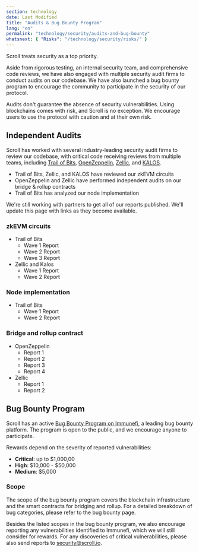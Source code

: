 ```yaml
---
section: technology
date: Last Modified
title: "Audits & Bug Bounty Program"
lang: "en"
permalink: "technology/security/audits-and-bug-bounty"
whatsnext: { "Risks": "/technology/security/risks/" }
---
```



Scroll treats security as a top priority.

Aside from rigorous testing, an internal security team, and comprehensive code reviews, we have also engaged with multiple security audit firms to conduct audits on our codebase. We have also launched a bug bounty program to encourage the community to participate in the security of our protocol.

<Aside type="danger" title="">
  Audits don't guarantee the absence of security vulnerabilities. Using blockchains comes with risk, and Scroll is no
  exception. We encourage users to use the protocol with caution and at their own risk.
</Aside>

## Independent Audits

Scroll has worked with several industry-leading security audit firms to review our codebase, with critical code receiving reviews from multiple teams, including [Trail of Bits](https://www.trailofbits.com/), [OpenZeppelin](https://www.openzeppelin.com/), [Zellic](https://www.zellic.io/), and [KALOS](https://www.kalos.xyz/).

- Trail of Bits, Zellic, and KALOS have reviewed our zkEVM circuits
- OpenZeppelin and Zellic have performed independent audits on our bridge & rollup contracts
- Trail of Bits has analyzed our node implementation

<Aside type="tip" title="">
  We're still working with partners to get all of our reports published. We'll update this page with links as they
  become available.
</Aside>

### zkEVM circuits

- Trail of Bits
  - Wave 1 Report
  - Wave 2 Report
  - Wave 3 Report
- Zellic and Kalos
  - Wave 1 Report
  - Wave 2 Report

### Node implementation

- Trail of Bits
  - Wave 1 Report
  - Wave 2 Report

### Bridge and rollup contract

- OpenZeppelin
  - Report 1
  - Report 2
  - Report 3
  - Report 4
- Zellic
  - Report 1
  - Report 2

## Bug Bounty Program

Scroll has an active [Bug Bounty Program on Immunefi](https://immunefi.com/bounty/scroll/), a leading bug bounty platform. The program is open to the public, and we encourage anyone to participate.

Rewards depend on the severity of reported vulnerabilities:

- **Critical**: up to \$1,000,00
- **High**: \$10,000 - \$50,000
- **Medium**: \$5,000

### Scope

The scope of the bug bounty program covers the blockchain infrastructure and the smart contracts for bridging and rollup. For a detailed breakdown of bug categories, please refer to the bug bounty page.

Besides the listed scopes in the bug bounty program, we also encourage reporting any vulnerabilities identified to Immunefi, which we will still consider for rewards. For any discoveries of critical vulnerabilities, please also send reports to security@scroll.io.
